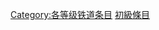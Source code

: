 {{catmore1|[[Wikipedia:鐵道專題|Wikipedia:鐵道專題]]}}
{{Articles by Quality|topic=铁道|project=铁道|format=TOC}}
{{emptycat}}

[[Category:各等级铁道条目|Category:各等级铁道条目]]
[[Category:初級條目‎|]]